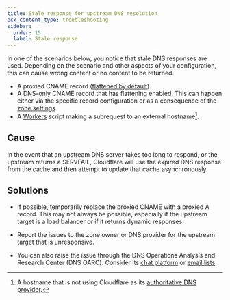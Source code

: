 ```yaml
---
title: Stale response for upstream DNS resolution
pcx_content_type: troubleshooting
sidebar:
  order: 15
  label: Stale response
---
```



In one of the scenarios below, you notice that stale DNS responses are used. Depending on the scenario and other aspects of your configuration, this can cause wrong content or no content to be returned.

- A <GlossaryTooltip term="proxy status">proxied</GlossaryTooltip> CNAME record ([flattened by default](/dns/cname-flattening/)).
- A DNS-only CNAME record that has flattening enabled. This can happen either via the specific record configuration or as a consequence of the [zone settings](/dns/cname-flattening/set-up-cname-flattening/).
- A [Workers](/workers/) script making a subrequest to an external hostname[^1].

## Cause

In the event that an upstream DNS server takes too long to respond, or the upstream returns a SERVFAIL, Cloudflare will use the expired DNS response from the cache and then attempt to update that cache asynchronously.

## Solutions

- If possible, temporarily replace the proxied CNAME with a proxied A record. This may not always be possible, especially if the upstream target is a load balancer or if it returns dynamic responses.

- Report the issues to the zone owner or DNS provider for the upstream target that is unresponsive.

- You can also raise the issue through the DNS Operations Analysis and Research Center (DNS OARC). Consider its [chat platform](https://www.dns-oarc.net/oarc/services/chat) or [email lists](https://www.dns-oarc.net/oarc/lists).

[^1]: A hostname that is not using Cloudflare as its [authoritative DNS provider](/dns/concepts/#authoritative-dns).